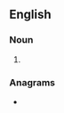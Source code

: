 {{also|exa-meters}}
==English==

===Noun===
{{head|en|noun form}}

# {{plural of|exameter|lang=en}}

===Anagrams===
* {{anagrams|en|a=aeeemrstx|exametres}}